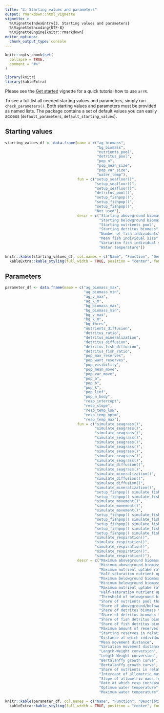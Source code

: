 ```yaml
---
title: "3. Starting values and parameters"
output: rmarkdown::html_vignette
vignette: >
  %\VignetteIndexEntry{3. Starting values and parameters}
  %\VignetteEncoding{UTF-8}
  %\VignetteEngine{knitr::rmarkdown}
editor_options: 
  chunk_output_type: console
---
```


```r
knitr::opts_chunk$set(
  collapse = TRUE,
  comment = "#>"
)
```

```r
library(knitr)
library(kableExtra)
```

Please see the [Get started](getstarted.html) vignette for a quick tutorial how to use `arrR`.

To see a full list all needed starting values and parameters, simply run `check_parameters()`. Both starting values and parameters must be provided as named lists. The package contains a set of default values you can easily access (`default_parameters`, `default_starting_values`).

## Starting values

```r
starting_values_df <- data.frame(name = c("ag_biomass", 
                                          "bg_biomass", 
                                          "nutrients_pool", 
                                          "detritus_pool", 
                                          "pop_n", 
                                          "pop_mean_size", 
                                          "pop_var_size", 
                                          "water_temp"), 
                                 fun = c("setup_seafloor()", 
                                         "setup_seafloor()", 
                                         "setup_seafloor()",
                                         "detritus_pool()", 
                                         "setup_fishpop()", 
                                         "setup_fishpop()", 
                                         "setup_fishpop()", 
                                         "Not used"), 
                                 descr = c("Starting aboveground biomass", 
                                           "Starting belowground biomass", 
                                           "Starting nutrients pool", 
                                           "Starting detritus biomass", 
                                           "Number of fish individuals", 
                                           "Mean fish individual size", 
                                           "Variation fish individual size", 
                                           "Water temperature"))
                
knitr::kable(starting_values_df, col.names = c("Name", "Function", "Describtion"), align = "lrr") %>% 
  kableExtra::kable_styling(full_width = TRUE, position = "center", font_size = 12, )
```

## Parameters

```r
parameter_df <- data.frame(name = c("ag_biomass_max", 
                                    "ag_biomass_min", 
                                    "ag_v_max", 
                                    "ag_k_m", 
                                    "bg_biomass_max", 
                                    "bg_biomass_min", 
                                    "bg_v_max", 
                                    "bg_k_m", 
                                    "bg_thres", 
                                    "nutrients_diffusion", 
                                    "detritus_ratio", 
                                    "detritus_mineralization", 
                                    "detritus_diffusion",
                                    "detritus_fish_diffusion",
                                    "detritus_fish_ratio", 
                                    "pop_max_reserves", 
                                    "pop_want_reserves", 
                                    "pop_visibility",
                                    "pop_mean_move", 
                                    "pop_var_move", 
                                    "pop_a", 
                                    "pop_b", 
                                    "pop_k",
                                    "pop_linf", 
                                    "pop_n_body", 
                                    "resp_intercept", 
                                    "resp_slope", 
                                    "resp_temp_low", 
                                    "resp_temp_optm", 
                                    "resp_temp_max"), 
                                 fun = c("simulate_seagrass()", 
                                         "simulate_seagrass()", 
                                         "simulate_seagrass()", 
                                         "simulate_seagrass()",
                                         "simulate_seagrass()", 
                                         "simulate_seagrass()", 
                                         "simulate_seagrass()", 
                                         "simulate_seagrass()", 
                                         "simulate_seagrass()", 
                                         "simulate_diffusion()",
                                         "simulate_seagrass()", 
                                         "simulate_mineralization()", 
                                         "simulate_diffusion()",
                                         "simulate_diffusion()",
                                         "simulate_mineralization()", 
                                         "setup_fishpop() simulate_fishpop_growth()", 
                                         "setup_fishpop() simulate_fishpop_growth(); simulate_mortality()", 
                                         "simulate_movement()", 
                                         "simulate_movement()", 
                                         "simulate_movement()", 
                                         "setup_fishpop() simulate_fishpop_growth()", 
                                         "setup_fishpop() simulate_fishpop_growth()", 
                                         "setup_fishpop() simulate_fishpop_growth()", 
                                         "setup_fishpop() simulate_fishpop_growth() simulate_mortality()", 
                                         "setup_fishpop() simulate_fishpop_growth() simulate_mortality()", 
                                         "simulate_respiration()", 
                                         "simulate_respiration()",
                                         "simulate_respiration()",
                                         "simulate_respiration()",
                                         "simulate_respiration()"), 
                                 descr = c("Maximum aboveground biomass", 
                                           "Minimum aboveground biomass",
                                           "Maximum nutrient uptake rate (aboveground)", 
                                           "Half-saturation nutrient uptake (aboveground)",
                                           "Maximum belowground biomass", 
                                           "Minimum belowground biomass",
                                           "Maximum nutrient uptake rate (belowground)", 
                                           "Half-saturation nutrient uptake (belowground)", 
                                           "Threshold of belowground biomass at aboveground biomass starts to grow",
                                           "Share of nutrients pool that is diffused to neighboring grid cell", 
                                           "Share of aboveground/belowground biomass that is sloughed to detritus biomass",
                                           "Share of detritus biomass that is mineralized to nutrients pool", 
                                           "Share of detritus biomass that is diffused to neighboring grid cell", 
                                           "Share of fish detritus biomass that is diffused to neighboring grid cell", 
                                           "Share of fish detritus biomass thas is mineralized to detritus biomass", 
                                           "Maximum amount of reserves in relation to body size", 
                                           "Starting reserves in relation to body size", 
                                           "Distance at which individuals have information about distance to reef", 
                                           "Mean movement distance", 
                                           "Variation movement distance", 
                                           "Length-Weight conversion", 
                                           "Length-Weight conversion", 
                                           "Bertalanffy growth curve", 
                                           "Bertalanffy growth curve", 
                                           "Share of nutrients in relation to body size", 
                                           "Intercept of allometric mass function", 
                                           "Slope of allometric mass function", 
                                           "Rate at which resp increases over low water temp", 
                                           "Optimum water temperature", 
                                           "Maximum water temperature"))
                
knitr::kable(parameter_df, col.names = c("Name", "Function", "Describtion"), align = "lrr") %>% 
  kableExtra::kable_styling(full_width = TRUE, position = "center", font_size = 12, )
```

